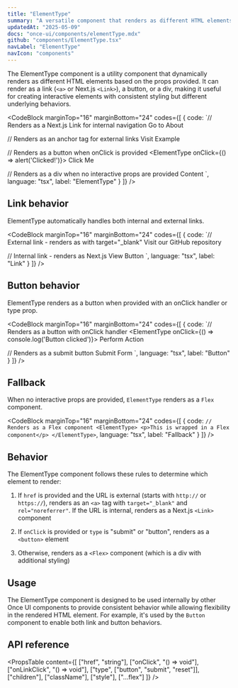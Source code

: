 ```yaml
---
title: "ElementType"
summary: "A versatile component that renders as different HTML elements based on provided props."
updatedAt: "2025-05-09"
docs: "once-ui/components/elementType.mdx"
github: "components/ElementType.tsx"
navLabel: "ElementType"
navIcon: "components"
---
```


The ElementType component is a utility component that dynamically renders as different HTML elements based on the props provided. It can render as a link (`<a>` or Next.js `<Link>`), a button, or a div, making it useful for creating interactive elements with consistent styling but different underlying behaviors.

<CodeBlock
  marginTop="16"
  marginBottom="24"
  codes={[
    {
      code:
`// Renders as a Next.js Link for internal navigation
<ElementType href="/about">
    Go to About
</ElementType>

// Renders as an anchor tag for external links
<ElementType href="https://example.com">
    Visit Example
</ElementType>

// Renders as a button when onClick is provided
<ElementType onClick={() => alert('Clicked!')}>
    Click Me
</ElementType>

// Renders as a div when no interactive props are provided
<ElementType className="container">
    Content
</ElementType>`,
      language: "tsx",
      label: "ElementType"
    }
  ]}
/>

## Link behavior

ElementType automatically handles both internal and external links.

<CodeBlock
  marginTop="16"
  marginBottom="24"
  codes={[
    {
      code:
`// External link - renders as <a> with target="_blank"
<ElementType href="https://github.com/once-ui-systems">
    Visit our GitHub repository
</ElementType>

// Internal link - renders as Next.js <Link>
<ElementType href="/components/button">
    View Button
</ElementType>`,
      language: "tsx",
      label: "Link"
    }
  ]}
/>

## Button behavior

ElementType renders as a button when provided with an onClick handler or type prop.

<CodeBlock
  marginTop="16"
  marginBottom="24"
  codes={[
    {
      code:
`// Renders as a button with onClick handler
<ElementType onClick={() => console.log('Button clicked')}>
    Perform Action
</ElementType>

// Renders as a submit button
<ElementType type="submit">
    Submit Form
</ElementType>`,
      language: "tsx",
      label: "Button"
    }
  ]}
/>

## Fallback

When no interactive props are provided, `ElementType` renders as a `Flex` component.

<CodeBlock
  marginTop="16"
  marginBottom="24"
  codes={[
    {
      code:
`// Renders as a Flex component
<ElementType>
    <p>This is wrapped in a Flex component</p>
</ElementType>`,
      language: "tsx",
      label: "Fallback"
    }
  ]}
/>

## Behavior

The ElementType component follows these rules to determine which element to render:

1. If `href` is provided and the URL is external (starts with `http://` or `https://`), renders as an `<a>` tag with `target="_blank"` and `rel="noreferrer"`. If the URL is internal, renders as a Next.js `<Link>` component

2. If `onClick` is provided or `type` is "submit" or "button", renders as a `<button>` element

3. Otherwise, renders as a `<Flex>` component (which is a div with additional styling)

## Usage

The ElementType component is designed to be used internally by other Once UI components to provide consistent behavior while allowing flexibility in the rendered HTML element. For example, it's used by the `Button` component to enable both link and button behaviors.

## API reference

<PropsTable
  content={[
    ["href", "string"],
    ["onClick", "() => void"],
    ["onLinkClick", "() => void"],
    ["type", ["button", "submit", "reset"]],
    ["children"],
    ["className"],
    ["style"],
    ["...flex"]
  ]}
/>